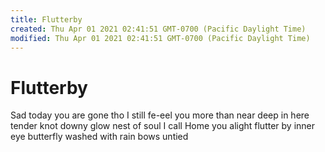 ```yaml
---
title: Flutterby
created: Thu Apr 01 2021 02:41:51 GMT-0700 (Pacific Daylight Time)
modified: Thu Apr 01 2021 02:41:51 GMT-0700 (Pacific Daylight Time)
---
```

# Flutterby

Sad today
you are gone
tho I still
fe-eel you
more than near
deep in here
tender knot
downy glow
nest of soul
I call Home
you alight
flutter by
inner eye
butterfly
washed with rain
bows untied